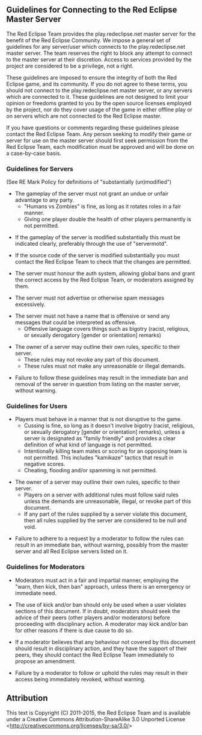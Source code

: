 == Guidelines for Connecting to the Red Eclipse Master Server ==

The Red Eclipse Team provides the play.redeclipse.net master server for the benefit of the Red Eclipse Community. We impose a general set of guidelines for any server/user which connects to the play.redeclipse.net master server. The team reserves the right to block any attempt to connect to the master server at their discretion. Access to services provided by the project are considered to be a privilege, not a right.

These guidelines are imposed to ensure the integrity of both the Red Eclipse game, and its community. If you do not agree to these terms, you should not connect to the play.redeclipse.net master server, or any servers which are connected to it. These guidelines are not designed to limit your opinion or freedoms granted to you by the open source licenses employed by the project, nor do they cover usage of the game in either offline play or on servers which are not connected to the Red Eclipse master.

If you have questions or comments regarding these guidelines please contact the Red Eclipse Team. Any person seeking to modify their game or server for use on the master server should first seek permission from the Red Eclipse Team, each modification must be approved and will be done on a case-by-case basis.

=== Guidelines for Servers ===

(See RE Mark Policy for definitions of "substantially (un)modified")

* The gameplay of the server must not grant an undue or unfair advantage to any party.
** "Humans vs Zombies" is fine, as long as it rotates roles in a fair manner.
** Giving one player double the health of other players permanently is not permitted.

* If the gameplay of the server is modified substantially this must be indicated clearly, preferably through the use of "servermotd".

* If the source code of the server is modified substantially you must contact the Red Eclipse Team to check that the changes are permitted.

* The server must honour the auth system, allowing global bans and grant the correct access by the Red Eclipse Team, or moderators assigned by them.

* The server must not advertise or otherwise spam messages excessively.

* The server must not have a name that is offensive or send any messages that could be interpreted as offensive.
** Offensive language covers things such as bigotry (racist, religious, or sexually derogatory [gender or orientation] remarks)

* The owner of a server may outline their own rules, specific to their server.
** These rules may not revoke any part of this document.
** These rules must not make any unreasonable or illegal demands.

* Failure to follow these guidelines may result in the immediate ban and removal of the server in question from listing on the master server, without warning.

=== Guidelines for Users ===

* Players must behave in a manner that is not disruptive to the game.
** Cussing is fine, so long as it doesn't involve bigotry (racist, religious, or sexually derogatory [gender or orientation] remarks), unless a server is designated as "family friendly" and provides a clear definition of what kind of language is not permitted.
** Intentionally killing team mates or scoring for an opposing team is not permitted. This includes "kamikaze" tactics that result in negative scores.
** Cheating, flooding and/or spamming is not permitted.

* The owner of a server may outline their own rules, specific to their server.
** Players on a server with additional rules must follow said rules unless the demands are unreasonable, illegal, or revoke part of this document.
** If any part of the rules supplied by a server violate this document, then all rules supplied by the server are considered to be null and void.

* Failure to adhere to a request by a moderator to follow the rules can result in an immediate ban, without warning, possibly from the master server and all Red Eclipse servers listed on it.

=== Guidelines for Moderators ===

* Moderators must act in a fair and impartial manner, employing the "warn, then kick, then ban" approach, unless there is an emergency or immediate need.

* The use of kick and/or ban should only be used when a user violates sections of this document. If in doubt, moderators should seek the advice of their peers (other players and/or moderators) before proceeding with disciplinary action. A moderator may kick and/or ban for other reasons if there is due cause to do so.

* If a moderator believes that any behaviour not covered by this document should result in disciplinary action, and they have the support of their peers, they should contact the Red Eclipse Team immediately to propose an amendment.

* Failure by a moderator to follow or uphold the rules may result in their access being immediately revoked, without warning.

== Attribution ==

This text is Copyright (C) 2011-2015, the Red Eclipse Team and is available under a Creative Commons Attribution-ShareAlike 3.0 Unported License <http://creativecommons.org/licenses/by-sa/3.0/>